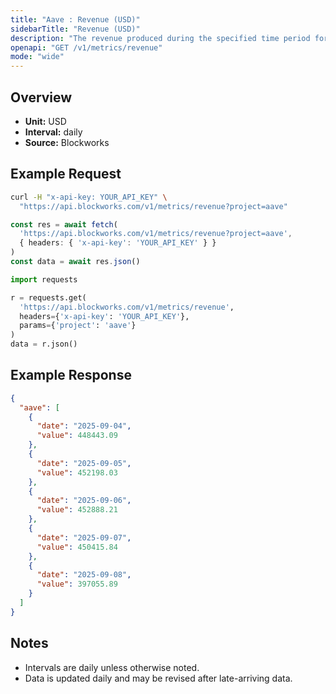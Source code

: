 ```yaml
---
title: "Aave : Revenue (USD)"
sidebarTitle: "Revenue (USD)"
description: "The revenue produced during the specified time period for given project."
openapi: "GET /v1/metrics/revenue"
mode: "wide"
---
```


## Overview

- **Unit:** USD
- **Interval:** daily
- **Source:** Blockworks

## Example Request

<CodeGroup>

```bash cURL
curl -H "x-api-key: YOUR_API_KEY" \
  "https://api.blockworks.com/v1/metrics/revenue?project=aave"
```

```typescript TypeScript
const res = await fetch(
  'https://api.blockworks.com/v1/metrics/revenue?project=aave',
  { headers: { 'x-api-key': 'YOUR_API_KEY' } }
)
const data = await res.json()
```

```python Python
import requests

r = requests.get(
  'https://api.blockworks.com/v1/metrics/revenue',
  headers={'x-api-key': 'YOUR_API_KEY'},
  params={'project': 'aave'}
)
data = r.json()
```

</CodeGroup>

## Example Response

```json
{
  "aave": [
    {
      "date": "2025-09-04",
      "value": 448443.09
    },
    {
      "date": "2025-09-05",
      "value": 452198.03
    },
    {
      "date": "2025-09-06",
      "value": 452888.21
    },
    {
      "date": "2025-09-07",
      "value": 450415.84
    },
    {
      "date": "2025-09-08",
      "value": 397055.89
    }
  ]
}
```

## Notes
- Intervals are daily unless otherwise noted.
- Data is updated daily and may be revised after late-arriving data.
